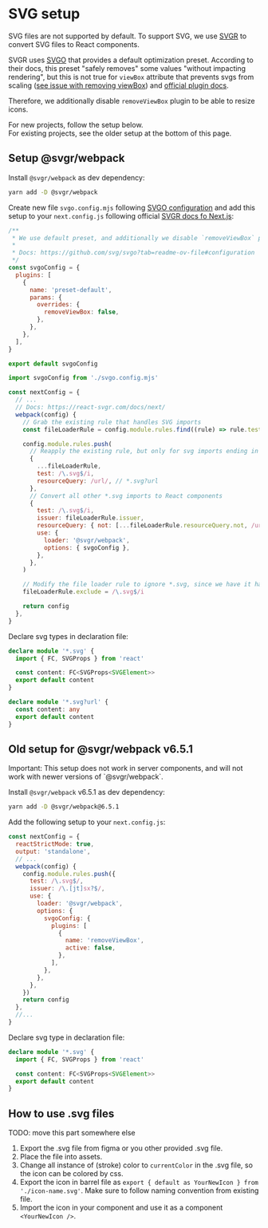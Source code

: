 # SVG setup










SVG files are not supported by default. To support SVG, we use [SVGR](https://react-svgr.com/) to convert SVG files to React components.

SVGR uses [SVGO](https://github.com/svg/svgo) that provides a default optimization preset. According to their docs,
this preset "safely removes" some values "without impacting rendering", but this is not true for `viewBox` attribute that prevents svgs from scaling ([see issue with removing viewBox](https://github.com/svg/svgo/issues/1128)) and [official plugin docs](https://svgo.dev/docs/plugins/remove-viewbox/).

Therefore, we additionally disable `removeViewBox` plugin to be able to resize icons.

For new projects, follow the setup below.\
For existing projects, see the older setup at the bottom of this page.

## Setup @svgr/webpack

Install `@svgr/webpack` as dev dependency:

```bash copy
yarn add -D @svgr/webpack
```

Create new file `svgo.config.mjs` following [SVGO configuration](https://github.com/svg/svgo?tab=readme-ov-file#configuration) and
add this setup to your `next.config.js` following official [SVGR docs fo Next.js](https://react-svgr.com/docs/next/):

```js copy filename="svgo.config.mjs"
/**
 * We use default preset, and additionally we disable `removeViewBox` plugin, because it prevents resizing icons by css.
 *
 * Docs: https://github.com/svg/svgo?tab=readme-ov-file#configuration
 */
const svgoConfig = {
  plugins: [
    {
      name: 'preset-default',
      params: {
        overrides: {
          removeViewBox: false,
        },
      },
    },
  ],
}

export default svgoConfig
```

```js copy filename="next.config.mjs"
import svgoConfig from './svgo.config.mjs'

const nextConfig = {
  // ...
  // Docs: https://react-svgr.com/docs/next/
  webpack(config) {
    // Grab the existing rule that handles SVG imports
    const fileLoaderRule = config.module.rules.find((rule) => rule.test?.test?.('.svg'))

    config.module.rules.push(
      // Reapply the existing rule, but only for svg imports ending in ?url
      {
        ...fileLoaderRule,
        test: /\.svg$/i,
        resourceQuery: /url/, // *.svg?url
      },
      // Convert all other *.svg imports to React components
      {
        test: /\.svg$/i,
        issuer: fileLoaderRule.issuer,
        resourceQuery: { not: [...fileLoaderRule.resourceQuery.not, /url/] }, // exclude if *.svg?url
        use: {
          loader: '@svgr/webpack',
          options: { svgoConfig },
        },
      },
    )

    // Modify the file loader rule to ignore *.svg, since we have it handled now.
    fileLoaderRule.exclude = /\.svg$/i

    return config
  },
}
```

Declare svg types in declaration file:

```ts filename="./index.d.ts" copy
declare module '*.svg' {
  import { FC, SVGProps } from 'react'

  const content: FC<SVGProps<SVGElement>>
  export default content
}

declare module '*.svg?url' {
  const content: any
  export default content
}
```

## Old setup for @svgr/webpack v6.5.1

<Callout emoji="⚠️" type="warning">
  Important: This setup does not work in server components, and will not work with newer versions of `@svgr/webpack`.
</Callout>

Install `@svgr/webpack` v6.5.1 as dev dependency:

```bash copy
yarn add -D @svgr/webpack@6.5.1
```

Add the following setup to your `next.config.js`:

```js copy
const nextConfig = {
  reactStrictMode: true,
  output: 'standalone',
  // ...
  webpack(config) {
    config.module.rules.push({
      test: /\.svg$/,
      issuer: /\.[jt]sx?$/,
      use: {
        loader: '@svgr/webpack',
        options: {
          svgoConfig: {
            plugins: [
              {
                name: 'removeViewBox',
                active: false,
              },
            ],
          },
        },
      },
    })
    return config
  },
  //...
}
```

Declare svg type in declaration file:

```ts filename="./index.d.ts" copy
declare module '*.svg' {
  import { FC, SVGProps } from 'react'

  const content: FC<SVGProps<SVGElement>>
  export default content
}
```

## How to use .svg files

TODO: move this part somewhere else

1. Export the .svg file from figma or you other provided .svg file.
2. Place the file into assets.
3. Change all instance of (stroke) color to `currentColor` in the .svg file, so the icon can be colored by css.
4. Export the icon in barrel file as `export { default as YourNewIcon } from './icon-name.svg'`. Make sure to follow naming convention from existing file.
5. Import the icon in your component and use it as a component `<YourNewIcon />`.
